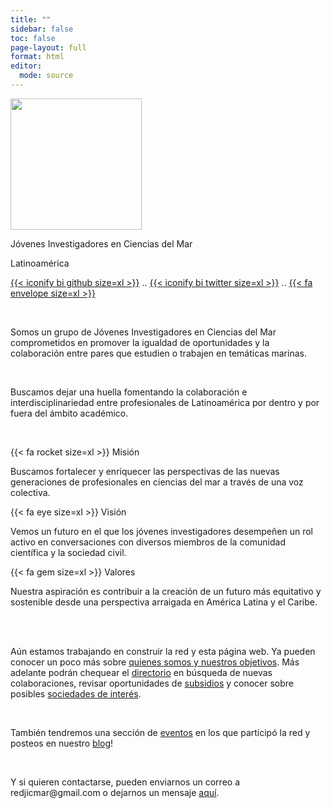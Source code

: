 ---
title: ""
sidebar: false
toc: false
page-layout: full
format: html
editor: 
  mode: source
---

<!---------------- Bloque info general ---------------->

::: {.column-page .center}
![](imagenes/logo-sombra-gris.svg){fig-align="center" width="15em" fig-alt="Logo redondo con el nombre de la red JICMar Latinoamérica. El fondo es blanco y hay unas líneas curvas en distintos tonos de verde y azul en la parte de abajo asemejando a las olas del mar."}

::: {.h1 .topbr}
Jóvenes Investigadores en Ciencias del Mar 
:::

::: {.h3-dark-gray}
Latinoamérica
:::

::: {.topbr}
[{{< iconify bi github size=xl >}}](https://github.com/redjicmar) [..]{.transparent} [{{< iconify bi twitter size=xl >}}](https://twitter.com/redjicmar) [..]{.transparent} [{{< fa envelope size=xl >}}](contacto.qmd)
:::


<br>


::: {.white-div .center}
Somos un grupo de Jóvenes Investigadores en Ciencias del Mar comprometidos en promover la [igualdad de oportunidades]{.bold-dark-gray} y la [colaboración]{.bold-dark-gray} entre pares que estudien o trabajen en temáticas marinas. 

<br>

Buscamos dejar una huella fomentando la [colaboración]{.bold-dark-gray} e [interdisciplinariedad]{.bold-dark-gray} entre profesionales de Latinoamérica por dentro y por fuera del ámbito académico.
:::
:::


<br>


<!---------------- Bloque vision, mision y valores ---------------->

::: {.column-screen .center}
::: {.lightblue-div}
::: {.grid}

::: {.g-col-12 .g-col-md-4 .add-space} 
::: {.h1}
{{< fa rocket size=xl >}}
Misión
:::
:::{.body} 
Buscamos fortalecer y enriquecer las perspectivas de las nuevas generaciones de profesionales en ciencias del mar a través de una [voz colectiva]{.bold-dark-gray}. 
:::
:::

::: {.g-col-12 .g-col-md-4 .add-space} 
::: {.h1}
{{< fa eye size=xl >}}
Visión
:::
:::{.body} 
Vemos un futuro en el que los jóvenes investigadores desempeñen un [rol activo]{.bold-dark-gray} en conversaciones con diversos miembros de la comunidad científica y la sociedad civil. 
:::
:::

::: {.g-col-12 .g-col-md-4 .add-space} 
::: {.h1}
{{< fa gem size=xl >}}
Valores
:::
:::{.body} 
Nuestra aspiración es contribuir a la creación de un futuro más [equitativo y sostenible]{.bold-dark-gray} desde una perspectiva arraigada en América Latina y el Caribe.
:::
:::

:::
:::
:::


<br>
<br>

::: {.column-page .white-div .center}
Aún estamos trabajando en construir la red y esta página web. Ya pueden conocer un poco más sobre [quienes somos y nuestros objetivos](quienes-somos.qmd). Más adelante podrán chequear el [directorio](directorio.qmd) en búsqueda de nuevas colaboraciones, revisar oportunidades de [subsidios](recursos/subsidios.qmd) y conocer sobre posibles [sociedades de interés](recursos/soc-eventos.qmd).

<br>

También tendremos una sección de [eventos](eventos.qmd) en los que participó la red y posteos en nuestro [blog](blog.qmd)!

<br>

Y si quieren contactarse, pueden enviarnos un correo a [redjicmar@gmail.com]{.bold-dark-gray} o dejarnos un mensaje [aquí](contacto.qmd).
:::
